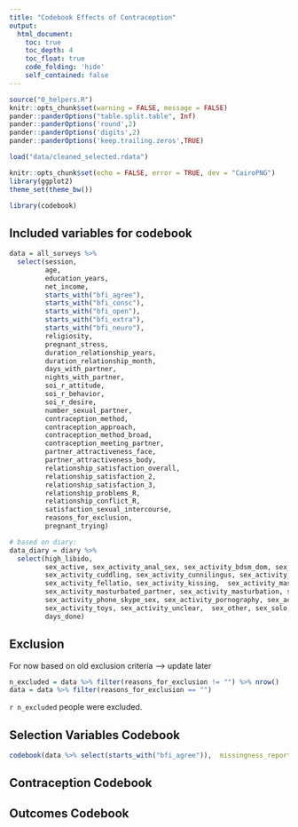```yaml
---
title: "Codebook Effects of Contraception"
output:
  html_document:
    toc: true
    toc_depth: 4
    toc_float: true
    code_folding: 'hide'
    self_contained: false
---
```

  
```r
source("0_helpers.R")
knitr::opts_chunk$set(warning = FALSE, message = FALSE)
pander::panderOptions("table.split.table", Inf)
pander::panderOptions('round',2)
pander::panderOptions('digits',2)
pander::panderOptions('keep.trailing.zeros',TRUE)

load("data/cleaned_selected.rdata")

knitr::opts_chunk$set(echo = FALSE, error = TRUE, dev = "CairoPNG")
library(ggplot2)
theme_set(theme_bw())

library(codebook)
```


## Included variables for codebook
```r
data = all_surveys %>%
  select(session,
         age,
         education_years,
         net_income,
         starts_with("bfi_agree"),
         starts_with("bfi_consc"),
         starts_with("bfi_open"),
         starts_with("bfi_extra"),
         starts_with("bfi_neuro"),
         religiosity,
         pregnant_stress,
         duration_relationship_years,
         duration_relationship_month,
         days_with_partner,
         nights_with_partner,
         soi_r_attitude,
         soi_r_behavior,
         soi_r_desire,
         number_sexual_partner,
         contraception_method,
         contraception_approach,
         contraception_method_broad,
         contraception_meeting_partner,
         partner_attractiveness_face,
         partner_attractiveness_body,
         relationship_satisfaction_overall,
         relationship_satisfaction_2,
         relationship_satisfaction_3,
         relationship_problems_R,
         relationship_conflict_R,
         satisfaction_sexual_intercourse,
         reasons_for_exclusion,
         pregnant_trying)

# based on diary:
data_diary = diary %>%
  select(high_libido,
         sex_active, sex_activity_anal_sex, sex_activity_bdsm_dom, sex_activity_bdsm_sub,
         sex_activity_cuddling, sex_activity_cunnilingus, sex_activity_cybersex, sex_activity_dirty_talk,
         sex_activity_fellatio, sex_activity_kissing,  sex_activity_masturbated_by_partner,
         sex_activity_masturbated_partner, sex_activity_masturbation, sex_activity_other,
         sex_activity_phone_skype_sex, sex_activity_pornography, sex_activity_sex, sex_activity_touch_other, 
         sex_activity_toys, sex_activity_unclear,  sex_other, sex_solo, sex_unclear,
         days_done)
```


## Exclusion
For now based on old exclusion criteria --> update later
```r
n_excluded = data %>% filter(reasons_for_exclusion != "") %>% nrow()
data = data %>% filter(reasons_for_exclusion == "")
```
`r n_excluded` people were excluded.


## Selection Variables Codebook
```r
codebook(data %>% select(starts_with("bfi_agree")),  missingness_report = FALSE, indent = "##")
```

## Contraception Codebook

## Outcomes Codebook 
